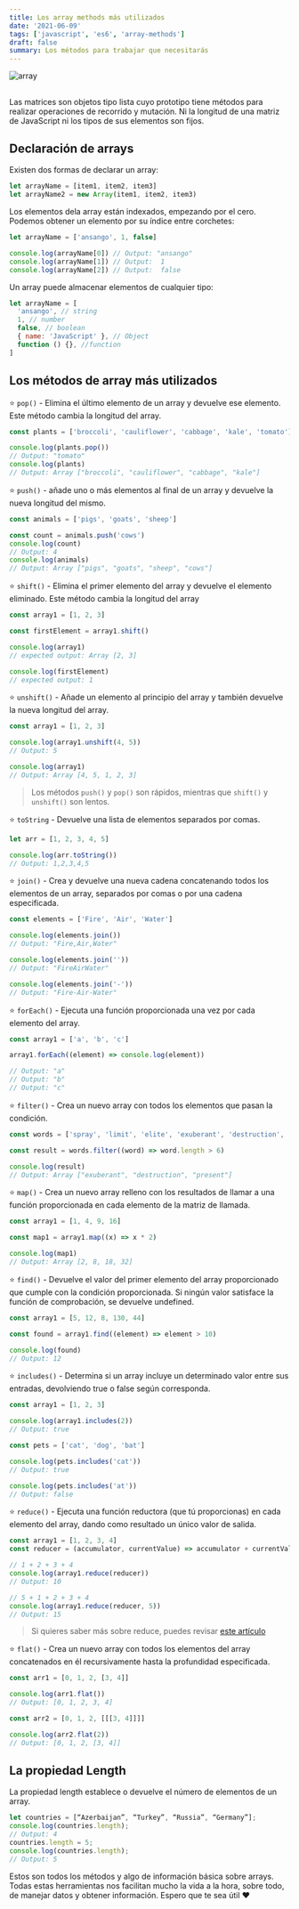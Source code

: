 ```yaml
---
title: Los array methods más utilizados
date: '2021-06-09'
tags: ['javascript', 'es6', 'array-methods']
draft: false
summary: Los métodos para trabajar que necesitarás
---
```


<div className="flex justify-center">
  <Image alt="array" src="/static/blog/javascript/array.jpg" width={768} height={476} />
</div>

<section>

##

Las matrices son objetos tipo lista cuyo prototipo tiene métodos para realizar operaciones de
recorrido y mutación. Ni la longitud de una matriz de JavaScript ni los tipos de sus elementos son
fijos.

</section>
<section>

## Declaración de arrays

Existen dos formas de declarar un array:

```javascript
let arrayName = [item1, item2, item3]
let arrayName2 = new Array(item1, item2, item3)
```

Los elementos dela array están indexados, empezando por el cero.
Podemos obtener un elemento por su índice entre corchetes:

```javascript
let arrayName = ['ansango', 1, false]

console.log(arrayName[0]) // Output: "ansango"
console.log(arrayName[1]) // Output:  1
console.log(arrayName[2]) // Output:  false
```

Un array puede almacenar elementos de cualquier tipo:

```javascript
let arrayName = [
  'ansango', // string
  1, // number
  false, // boolean
  { name: 'JavaScript' }, // Object
  function () {}, //function
]
```

</section>

<section>

## Los métodos de array más utilizados

⭐ `pop()` - Elimina el último elemento de un array y devuelve ese elemento. Este método cambia la longitud del array.

```javascript
const plants = ['broccoli', 'cauliflower', 'cabbage', 'kale', 'tomato']

console.log(plants.pop())
// Output: "tomato"
console.log(plants)
// Output: Array ["broccoli", "cauliflower", "cabbage", "kale"]
```

⭐ `push()` - añade uno o más elementos al final de un array y devuelve la nueva longitud del mismo.

```javascript
const animals = ['pigs', 'goats', 'sheep']

const count = animals.push('cows')
console.log(count)
// Output: 4
console.log(animals)
// Output: Array ["pigs", "goats", "sheep", "cows"]
```

⭐ `shift()` - Elimina el primer elemento del array y devuelve el elemento eliminado. Este método cambia la longitud del array

```javascript
const array1 = [1, 2, 3]

const firstElement = array1.shift()

console.log(array1)
// expected output: Array [2, 3]

console.log(firstElement)
// expected output: 1
```

⭐ `unshift()` - Añade un elemento al principio del array y también devuelve la nueva longitud del array.

```javascript
const array1 = [1, 2, 3]

console.log(array1.unshift(4, 5))
// Output: 5

console.log(array1)
// Output: Array [4, 5, 1, 2, 3]
```

> Los métodos `push()` y `pop()` son rápidos, mientras que `shift()` y `unshift()` son lentos.

⭐ `toString` - Devuelve una lista de elementos separados por comas.

```javascript
let arr = [1, 2, 3, 4, 5]

console.log(arr.toString())
// Output: 1,2,3,4,5
```

⭐ `join()` - Crea y devuelve una nueva cadena concatenando todos los elementos de un array, separados por comas o por una cadena especificada.

```javascript
const elements = ['Fire', 'Air', 'Water']

console.log(elements.join())
// Output: "Fire,Air,Water"

console.log(elements.join(''))
// Output: "FireAirWater"

console.log(elements.join('-'))
// Output: "Fire-Air-Water"
```

⭐ `forEach()` - Ejecuta una función proporcionada una vez por cada elemento del array.

```javascript
const array1 = ['a', 'b', 'c']

array1.forEach((element) => console.log(element))

// Output: "a"
// Output: "b"
// Output: "c"
```

⭐ `filter()` - Crea un nuevo array con todos los elementos que pasan la condición.

```javascript
const words = ['spray', 'limit', 'elite', 'exuberant', 'destruction', 'present']

const result = words.filter((word) => word.length > 6)

console.log(result)
// Output: Array ["exuberant", "destruction", "present"]
```

⭐ `map()` - Crea un nuevo array relleno con los resultados de llamar a una función proporcionada en cada elemento de la matriz de llamada.

```javascript
const array1 = [1, 4, 9, 16]

const map1 = array1.map((x) => x * 2)

console.log(map1)
// Output: Array [2, 8, 18, 32]
```

⭐ `find()` - Devuelve el valor del primer elemento del array proporcionado que cumple con la condición proporcionada. Si ningún valor satisface la función de comprobación, se devuelve undefined.

```javascript
const array1 = [5, 12, 8, 130, 44]

const found = array1.find((element) => element > 10)

console.log(found)
// Output: 12
```

⭐ `includes()` - Determina si un array incluye un determinado valor entre sus entradas, devolviendo true o false según corresponda.

```javascript
const array1 = [1, 2, 3]

console.log(array1.includes(2))
// Output: true

const pets = ['cat', 'dog', 'bat']

console.log(pets.includes('cat'))
// Output: true

console.log(pets.includes('at'))
// Output: false
```

⭐ `reduce()` - Ejecuta una función reductora (que tú proporcionas) en cada elemento del array, dando como resultado un único valor de salida.

```javascript
const array1 = [1, 2, 3, 4]
const reducer = (accumulator, currentValue) => accumulator + currentValue

// 1 + 2 + 3 + 4
console.log(array1.reduce(reducer))
// Output: 10

// 5 + 1 + 2 + 3 + 4
console.log(array1.reduce(reducer, 5))
// Output: 15
```

> Si quieres saber más sobre reduce, puedes revisar <a href="/blog/javascript/reduce" target="_blank" rel="noopener noreferrer">este artículo</a>

⭐ `flat()` - Crea un nuevo array con todos los elementos del array concatenados en él recursivamente hasta la profundidad especificada.

```javascript
const arr1 = [0, 1, 2, [3, 4]]

console.log(arr1.flat())
// Output: [0, 1, 2, 3, 4]

const arr2 = [0, 1, 2, [[[3, 4]]]]

console.log(arr2.flat(2))
// Output: [0, 1, 2, [3, 4]]
```

</section>

<section>

## La propiedad Length

La propiedad length establece o devuelve el número de elementos de un array.

```javascript
let countries = [“Azerbaijan”, “Turkey”, “Russia”, “Germany”];
console.log(countries.length);
// Output: 4
countries.length = 5;
console.log(countries.length);
// Output: 5
```

</section>

Estos son todos los métodos y algo de información básica sobre arrays. Todas estas herramientas nos facilitan mucho la vida a la hora, sobre todo, de manejar datos y obtener información. Espero que te sea útil ❤️
